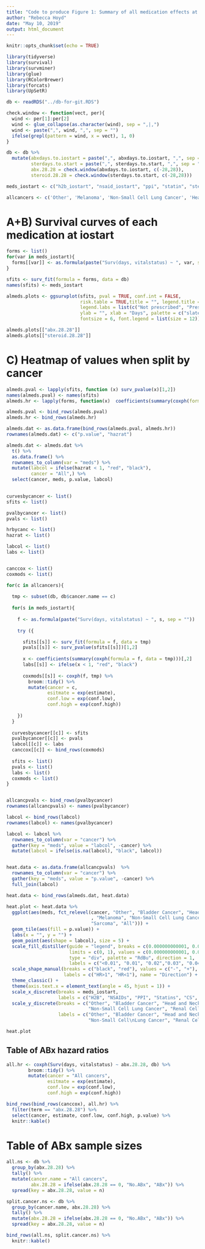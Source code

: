 ```yaml
---
title: "Code to produce Figure 1: Summary of all medication effects at iostart"
author: "Rebecca Hoyd"
date: "May 10, 2019"
output: html_document
---
```


```r
knitr::opts_chunk$set(echo = TRUE)

library(tidyverse)
library(survival)
library(survminer)
library(glue)
library(RColorBrewer)
library(forcats)
library(UpSetR)
```

```r
db <- readRDS("../db-for-git.RDS")
```

```r
check.window <- function(vect, per){
  wind <- per[1]:per[2]
  wind <- glue_collapse(as.character(wind), sep = ",|,")
  wind <- paste(",", wind, ",", sep = "")
  ifelse(grepl(pattern = wind, x = vect), 1, 0)
}

db <- db %>%
  mutate(abxdays.to.iostart = paste(",", abxdays.to.iostart, ",", sep = ""),
         sterdays.to.start = paste(",", sterdays.to.start, ",", sep = ""),
         abx.28.28 = check.window(abxdays.to.iostart, c(-28,28)),
         steroid.28.28 = check.window(sterdays.to.start, c(-28,28)))
```


```r
meds_iostart <- c("h2b_iostart", "nsaid_iostart", "ppi", "statin", "steroid.28.28", "abx.28.28")

allcancers <- c('Other', 'Melanoma', 'Non-Small Cell Lung Cancer', 'Head and Neck Carcinoma', 'Renal Cell Carcinoma', 'Sarcoma', 'Bladder Cancer')
```

# A+B) Survival curves of each medication at iostart

```r
forms <- list()
for(var in meds_iostart){
  forms[[var]] <- as.formula(paste("Surv(days, vitalstatus) ~ ", var, sep = ""))
}

sfits <- surv_fit(formula = forms, data = db)
names(sfits) <- meds_iostart

almeds.plots <- ggsurvplot(sfits, pval = TRUE, conf.int = FALSE, 
                           risk.table = TRUE,title = "", legend.title = "", 
                           legend.labs = list(c("Not prescribed", "Prescribed")), 
                           ylab = "", xlab = "Days", palette = c("slateblue2", "lightsalmon2"), 
                           fontsize = 6, font.legend = list(size = 12))
```

```r
almeds.plots[["abx.28.28"]]
almeds.plots[["steroid.28.28"]]
```


# C) Heatmap of values when split by cancer

```r
almeds.pval <- lapply(sfits, function (x) surv_pvalue(x)[1,2])
names(almeds.pval) <- names(sfits)
almeds.hr <- lapply(forms, function(x)  coefficients(summary(coxph(formula = x, data = db)))[,2])

almeds.pval <- bind_rows(almeds.pval)
almeds.hr <- bind_rows(almeds.hr)

almeds.dat <- as.data.frame(bind_rows(almeds.pval, almeds.hr))
rownames(almeds.dat) <- c("p.value", "hazrat")

almeds.dat <- almeds.dat %>%
  t() %>%
  as.data.frame() %>%
  rownames_to_column(var = "meds") %>%
  mutate(labcol = ifelse(hazrat < 1, "red", "black"),
         cancer = "All",) %>%
  select(cancer, meds, p.value, labcol)
  
```

```r
curvesbycancer <- list()
sfits <- list()

pvalbycancer <- list()
pvals <- list()

hrbycanc <- list()
hazrat <- list()

labcol <- list()
labs <- list()


canccox <- list()
coxmods <- list()

for(c in allcancers){
  
  tmp <- subset(db, db$cancer.name == c)
  
  for(s in meds_iostart){
    
    f <- as.formula(paste("Surv(days, vitalstatus) ~ ", s, sep = ""))
    
    try ({

      sfits[[s]] <- surv_fit(formula = f, data = tmp)
      pvals[[s]] <- surv_pvalue(sfits[[s]])[1,2]
      
      x <- coefficients(summary(coxph(formula = f, data = tmp)))[,2]
      labs[[s]] <- ifelse(x < 1, "red", "black")
      
      coxmods[[s]] <- coxph(f, tmp) %>%
        broom::tidy() %>%
        mutate(cancer = c,
               esitmate = exp(estimate),
               conf.low = exp(conf.low),
               conf.high = exp(conf.high))
      
    })
  }
  
  curvesbycancer[[c]] <- sfits
  pvalbycancer[[c]] <- pvals
  labcol[[c]] <- labs
  canccox[[c]] <- bind_rows(coxmods)
  
  sfits <- list()
  pvals <- list()
  labs <- list()
  coxmods <- list()
}


allcancpvals <- bind_rows(pvalbycancer)
rownames(allcancpvals) <- names(pvalbycancer)

labcol <- bind_rows(labcol) 
rownames(labcol) <- names(pvalbycancer)
```

```r
labcol <- labcol %>%
  rownames_to_column(var = "cancer") %>%
  gather(key = "meds", value = "labcol", -cancer) %>%
  mutate(labcol = ifelse(is.na(labcol), "black", labcol))


heat.data <- as.data.frame(allcancpvals)  %>%
  rownames_to_column(var = "cancer") %>%
  gather(key = "meds", value = "p.value", -cancer) %>%
  full_join(labcol)
```

```r
heat.data <- bind_rows(almeds.dat, heat.data)
```

```r
heat.plot <- heat.data %>%
  ggplot(aes(meds, fct_relevel(cancer, "Other", "Bladder Cancer", "Head and Neck Carcinoma"
                               , "Melanoma", "Non-Small Cell Lung Cancer", "Renal Cell Carcinoma", 
                               "Sarcoma", "All"))) +
  geom_tile(aes(fill = p.value)) +
  labs(x = "", y = "") +
  geom_point(aes(shape = labcol), size = 5) +
  scale_fill_distiller(guide = "legend", breaks = c(0.000000000001, 0.01, 0.02, 0.03, 0.04, 0.05, 0.1, 0.2, 0.5, 1), 
                       limits = c(0, 1), values = c(0.000000000001, 0.01, 0.02, 0.03, 0.04, 0.05, 0.1, 0.2, 0.5, 1),
                       type = "div", palette = "RdBu", direction = 1, 
                       labels = c("<0.01", "0.01", "0.02","0.03", "0.04","0.05","0.1", "0.2", "0.5", "1")) +
  scale_shape_manual(breaks = c("black", "red"), values = c("-", "+"), 
                     labels = c("HR>1", "HR<1"), name = "Direction") +
  theme_classic() +
  theme(axis.text.x = element_text(angle = 45, hjust = 1)) +
  scale_x_discrete(breaks = meds_iostart, 
                   labels = c("H2B", "NSAIDs", "PPI", "Statins", "CS", "ABx")) +
  scale_y_discrete(breaks = c("Other", "Bladder Cancer", "Head and Neck Carcinoma", "Melanoma",
                              "Non-Small Cell Lung Cancer", "Renal Cell Carcinoma", "Sarcoma", "All"), 
                   labels = c("Other", "Bladder Cancer", "Head and Neck\nCarcinoma", "Melanoma", 
                              "Non-Small Cell\nLung Cancer", "Renal Cell\nCarcinoma", "Sarcoma", "All"))

heat.plot

```

## Table of ABx hazard ratios
```r
all.hr <- coxph(Surv(days, vitalstatus) ~ abx.28.28, db) %>%
        broom::tidy() %>%
        mutate(cancer = "All cancers",
               esitmate = exp(estimate),
               conf.low = exp(conf.low),
               conf.high = exp(conf.high))

bind_rows(bind_rows(canccox), all.hr) %>%
  filter(term == "abx.28.28") %>%
  select(cancer, estimate, conf.low, conf.high, p.value) %>%
  knitr::kable()
```

# Table of ABx sample sizes

```r
all.ns <- db %>%
  group_by(abx.28.28) %>%
  tally() %>%
  mutate(cancer.name = "All cancers", 
         abx.28.28 = ifelse(abx.28.28 == 0, "No.ABx", "ABx")) %>%
  spread(key = abx.28.28, value = n)

split.cancer.ns <- db %>%
  group_by(cancer.name, abx.28.28) %>%
  tally() %>%
  mutate(abx.28.28 = ifelse(abx.28.28 == 0, "No.ABx", "ABx")) %>%
  spread(key = abx.28.28, value = n)

bind_rows(all.ns, split.cancer.ns) %>%
  knitr::kable()
```
